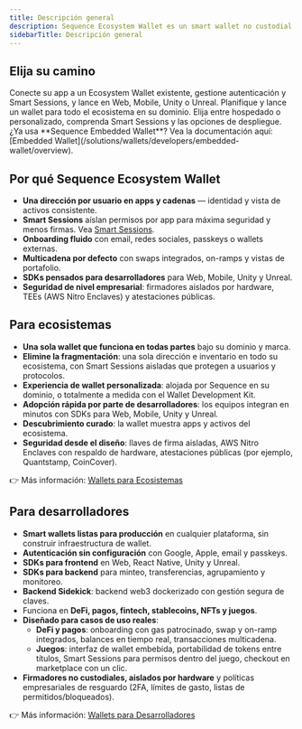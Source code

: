 ```yaml
---
title: Descripción general
description: Sequence Ecosystem Wallet es un smart wallet no custodial diseñado para cadenas y ecosistemas. Ofrece a los usuarios un solo wallet e identidad en todas las apps y títulos de su dominio, combinando passkeys, Smart Sessions y una configuración merkleizada para máxima seguridad con baja fricción.
sidebarTitle: Descripción general
---
```


## Elija su camino

<CardGroup>
  <Card title="Para desarrolladores" href="/solutions/wallets/developers/overview">
    Conecte su app a un Ecosystem Wallet existente, gestione autenticación y Smart Sessions, y lance en Web, Mobile, Unity o Unreal.
  </Card>

  <Card title="Para ecosistemas" href="/solutions/wallets/ecosystems/overview">
    Planifique y lance un wallet para todo el ecosistema en su dominio. Elija entre hospedado o personalizado, comprenda Smart Sessions y las opciones de despliegue.
  </Card>
</CardGroup>

<Info>
  ¿Ya usa **Sequence Embedded Wallet**? Vea la documentación aquí: [Embedded Wallet](/solutions/wallets/developers/embedded-wallet/overview).
</Info>

## Por qué Sequence Ecosystem Wallet

- **Una dirección por usuario en apps y cadenas** — identidad y vista de activos consistente.
- **Smart Sessions** aíslan permisos por app para máxima seguridad y menos firmas. Vea [Smart Sessions](/solutions/wallets/ecosystems/smart-sessions).
- **Onboarding fluido** con email, redes sociales, passkeys o wallets externas.
- **Multicadena por defecto** con swaps integrados, on-ramps y vistas de portafolio.
- **SDKs pensados para desarrolladores** para Web, Mobile, Unity y Unreal.
- **Seguridad de nivel empresarial**: firmadores aislados por hardware, TEEs (AWS Nitro Enclaves) y atestaciones públicas.

## Para ecosistemas

- **Una sola wallet que funciona en todas partes** bajo su dominio y marca.
- **Elimine la fragmentación**: una sola dirección e inventario en todo su ecosistema, con Smart Sessions aisladas que protegen a usuarios y protocolos.
- **Experiencia de wallet personalizada**: alojada por Sequence en su dominio, o totalmente a medida con el Wallet Development Kit.
- **Adopción rápida por parte de desarrolladores**: los equipos integran en minutos con SDKs para Web, Mobile, Unity y Unreal.
- **Descubrimiento curado**: la wallet muestra apps y activos del ecosistema.
- **Seguridad desde el diseño**: llaves de firma aisladas, AWS Nitro Enclaves con respaldo de hardware, atestaciones públicas (por ejemplo, Quantstamp, CoinCover).

👉 Más información: [Wallets para Ecosistemas](/solutions/wallets/ecosystems/overview)

## Para desarrolladores

- **Smart wallets listas para producción** en cualquier plataforma, sin construir infraestructura de wallet.
- **Autenticación sin configuración** con Google, Apple, email y passkeys.
- **SDKs para frontend** en Web, React Native, Unity y Unreal.
- **SDKs para backend** para minteo, transferencias, agrupamiento y monitoreo.
- **Backend Sidekick**: backend web3 dockerizado con gestión segura de claves.
- Funciona en **DeFi, pagos, fintech, stablecoins, NFTs y juegos**.
- **Diseñado para casos de uso reales**:
  - **DeFi y pagos**: onboarding con gas patrocinado, swap y on-ramp integrados, balances en tiempo real, transacciones multicadena.
  - **Juegos**: interfaz de wallet embebida, portabilidad de tokens entre títulos, Smart Sessions para permisos dentro del juego, checkout en marketplace con un clic.
- **Firmadores no custodiales, aislados por hardware** y políticas empresariales de resguardo (2FA, límites de gasto, listas de permitidos/bloqueados).

👉 Más información: [Wallets para Desarrolladores](/solutions/wallets/developers/overview)
